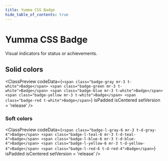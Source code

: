 ```yaml
---
title: Yumma CSS Badge
hide_table_of_contents: true
---
```



# Yumma CSS Badge

Visual indicators for status or achievements.

## Solid colors

<ClassPreview
  codeData={`<span class="badge-gray mr-3 t-white">Badge</span>
   <span class="badge-green mr-3 t-white">Badge</span>
   <span class="badge-blue mr-3 t-white">Badge</span>
   <span class="badge-yellow mr-3 t-white">Badge</span>
   <span class="badge-red t-white">Badge</span>`}
  isPadded
  isCentered
  setVersion = 'release' 
/>

### Soft colors

<ClassPreview
  codeData={`<span class="badge-l-gray-6 mr-3 t-d-gray-4">Badge</span>
   <span class="badge-l-teal-6 mr-3 t-d-teal-4">Badge</span>
   <span class="badge-l-blue-6 mr-3 t-d-blue-4">Badge</span>
   <span class="badge-l-yellow-6 mr-3 t-d-yellow-4">Badge</span>
   <span class="badge-l-red-6 t-d-red-4">Badge</span>`}
  isPadded
  isCentered
  setVersion = 'release' 
/>